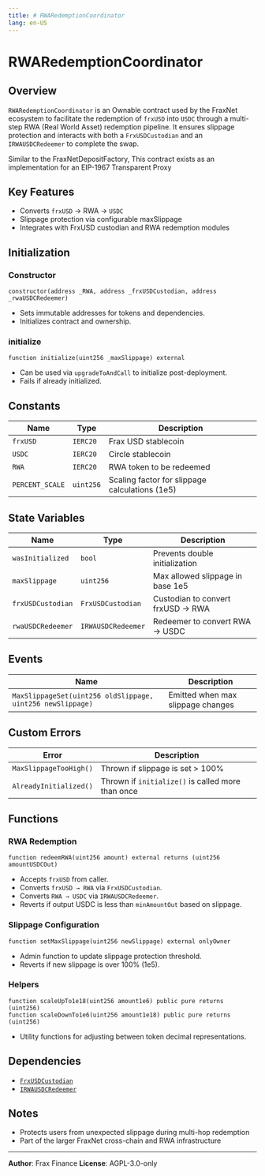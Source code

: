 ```yaml
---
title: # RWARedemptionCoordinator
lang: en-US
---
```


# RWARedemptionCoordinator

## Overview

`RWARedemptionCoordinator` is an Ownable contract used by the FraxNet ecosystem to facilitate the redemption of `frxUSD` into `USDC` through a multi-step RWA (Real World Asset) redemption pipeline. It ensures slippage protection and interacts with both a `FrxUSDCustodian` and an `IRWAUSDCRedeemer` to complete the swap.

Similar to the FraxNetDepositFactory, This contract exists as an implementation for an EIP-1967 Transparent Proxy

## Key Features

- Converts `frxUSD` → RWA → `USDC`
- Slippage protection via configurable maxSlippage
- Integrates with FrxUSD custodian and RWA redemption modules

## Initialization

### Constructor

```solidity
constructor(address _RWA, address _frxUSDCustodian, address _rwaUSDCRedeemer)
```

- Sets immutable addresses for tokens and dependencies.
- Initializes contract and ownership.

### initialize

```solidity
function initialize(uint256 _maxSlippage) external
```

- Can be used via `upgradeToAndCall` to initialize post-deployment.
- Fails if already initialized.

## Constants

| Name            | Type      | Description                                    |
| --------------- | --------- | ---------------------------------------------- |
| `frxUSD`        | `IERC20`  | Frax USD stablecoin                            |
| `USDC`          | `IERC20`  | Circle stablecoin                              |
| `RWA`           | `IERC20`  | RWA token to be redeemed                       |
| `PERCENT_SCALE` | `uint256` | Scaling factor for slippage calculations (1e5) |

## State Variables

| Name              | Type               | Description                       |
| ----------------- | ------------------ | --------------------------------- |
| `wasInitialized`  | `bool`             | Prevents double initialization    |
| `maxSlippage`     | `uint256`          | Max allowed slippage in base 1e5  |
| `frxUSDCustodian` | `FrxUSDCustodian`  | Custodian to convert frxUSD → RWA |
| `rwaUSDCRedeemer` | `IRWAUSDCRedeemer` | Redeemer to convert RWA → USDC    |

## Events

| Name                                                       | Description                       |
| ---------------------------------------------------------- | --------------------------------- |
| `MaxSlippageSet(uint256 oldSlippage, uint256 newSlippage)` | Emitted when max slippage changes |

## Custom Errors

| Error                  | Description                                       |
| ---------------------- | ------------------------------------------------- |
| `MaxSlippageTooHigh()` | Thrown if slippage is set > 100%                  |
| `AlreadyInitialized()` | Thrown if `initialize()` is called more than once |

## Functions

### RWA Redemption

```solidity
function redeemRWA(uint256 amount) external returns (uint256 amountUSDCOut)
```

- Accepts `frxUSD` from caller.
- Converts `frxUSD → RWA` via `FrxUSDCustodian`.
- Converts `RWA → USDC` via `IRWAUSDCRedeemer`.
- Reverts if output USDC is less than `minAmountOut` based on slippage.

### Slippage Configuration

```solidity
function setMaxSlippage(uint256 newSlippage) external onlyOwner
```

- Admin function to update slippage protection threshold.
- Reverts if new slippage is over 100% (1e5).

### Helpers

```solidity
function scaleUpTo1e18(uint256 amount1e6) public pure returns (uint256)
function scaleDownTo1e6(uint256 amount1e18) public pure returns (uint256)
```

- Utility functions for adjusting between token decimal representations.

## Dependencies

- [`FrxUSDCustodian`](./FrxUSDCustodian.sol)
- [`IRWAUSDCRedeemer`](./interfaces/IRWAUSDCRedeemer.sol)

## Notes

- Protects users from unexpected slippage during multi-hop redemption
- Part of the larger FraxNet cross-chain and RWA infrastructure

---

**Author**: Frax Finance
**License**: AGPL-3.0-only
